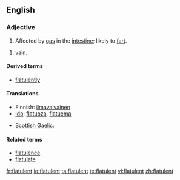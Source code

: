 ==English==

===Adjective===
{{en-adj}}

# Affected by [[gas]] in the [[intestine]]; likely to [[fart]].

# {{obsolete}} [[vain]].

====Derived terms====
* [[flatulently]]

====Translations====
{{trans-top|affected by gas in the intestine}}
* Finnish: [[ilmavaivainen]]
* [[Ido]]: [[flatuoza]], [[flatuema]]
{{trans-mid}}
* [[Scottish Gaelic]]: {{t-|gd|gaothach|xs=Scottish Gaelic}}
{{trans-bottom}}

====Related terms====
* [[flatulence]]
* [[flatulate]]

[[fr:flatulent]]
[[io:flatulent]]
[[ta:flatulent]]
[[te:flatulent]]
[[vi:flatulent]]
[[zh:flatulent]]
